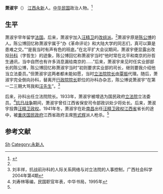 '''萧淑宇'''（{{bd|？||1941年|}}） [[江西|江西]][[永新|永新]]人。[[中华民国|中华民国]]政治人物。<ref name=jx>{{Cite web |url=http://www.2499cn.com/minguo/zhengwen1f.htm |title=正文一：自1894年兴中会成立至1949年底先后逝世的人物 (1941-1945)，聚贤茶室，于2013-06-16查阅 |accessdate=2013-06-16 |archive-date=2015-02-09 |archive-url=https://web.archive.org/web/20150209234803/http://www.2499cn.com/minguo/zhengwen1f.htm |dead-url=no }}</ref>

==生平==
萧淑宇早年留学[[法国|法国]]。后来，萧淑宇加入[[汪精卫|汪精卫]]的[[改组派|改组派]]。<ref name=jx/>萧淑宇原是[[陈公博|陈公博]]的人。陈公博回忆称萧淑宇属于“办《革命评论》和大陆大学的同志们，真可以算是患难之交。”“是我当时有声有色的班底。”在北平扩大会议期间，萧淑宇便显露出改投[[孙科|孙科]]（字哲生）的迹象，陈公博回忆称萧淑宇当时“他时常在北平和南京的孙哲生通讯，当中自然也有许多消息漏给南京的……”后来，萧淑宇来见时任实业部部长的陈公博，陈公博回忆称萧淑宇当时“初则要求实业部的司长，继则要我介绍他当立法委员。”但萧淑宇这两者都未能如愿，当时[[立法院院长|立法院院长]]由[[覃振|覃振]]代理。随后，萧淑宇完全倒向孙科，替离开[[行政院院长|行政院院长]]职位的孙科办杂志，陈公博说萧淑宇“在第一二三期大骂我和[[汪精卫|汪先生]]”。<ref>刘丰祥，抗战前孙科的人际关系网络与对立法院的人事控制，广西社会科学2004年第4期</ref>

后来，孙科出任立法院院长。1933年，萧淑宇被增选为国民政府[[立法院|立法院]]立法委员。<ref>刘寿林等编，民国职官年表，中华书局，1995年</ref>[[抗日战争|抗日战争]]期间，萧淑宇曾任江西省保安司令部政训处少将处长。后来，萧淑宇投靠[[汪精卫政权|汪精卫政权]]。1941年冬，萧淑宇在赴[[南昌|南昌]]出任[[汪精卫政权|汪精卫政权]][[江西省|江西省]]省长的途中，被[[重庆国民政府|重庆国民政府]]江西省政府主席[[熊式辉|熊式辉]]派人枪杀。<ref name=jx/>

==参考文献==
{{reflist}}

{{第3屆中華民國訓政時期立法委員名單}}
{{第4屆中華民國訓政時期立法委員名單}}
{{江西行政长官|伪}}
{{DEFAULTSORT:Xiao萧}}
[[Category:萧姓|Sh]]
[[Category:永新人|Category:永新人]]